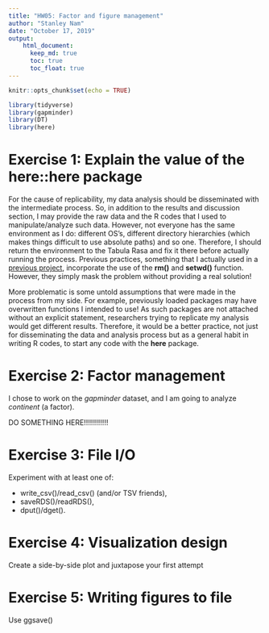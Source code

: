```yaml
---
title: "HW05: Factor and figure management"
author: "Stanley Nam"
date: "October 17, 2019"
output: 
    html_document:
      keep_md: true
      toc: true
      toc_float: true
---
```


```r
knitr::opts_chunk$set(echo = TRUE)
```

```r
library(tidyverse)
library(gapminder)
library(DT)
library(here)
```


# Exercise 1: Explain the value of the here::here package

For the cause of replicability, my data analysis should be disseminated with the intermediate process. So, in addition to the results and discussion section, I may provide the raw data and the R codes that I used to manipulate/analyze such data. However, not everyone has the same environment as I do: different OS's, different directory hierarchies (which makes things difficult to use absolute paths) and so one. Therefore, I should return the environment to the Tabula Rasa and fix it there before actually running the process. Previous practices, something that I actually used in a [previous project](), incorporate the use of the **rm()** and **setwd()** function. However, they simply mask the problem without providing a real solution! 

More problematic is some untold assumptions that were made in the process from my side. For example, previously loaded packages may have overwritten functions I intended to use! As such packages are not attached without an explicit statement, researchers trying to replicate my analysis would get different results. Therefore, it would be a better practice, not just for disseminating the data and analysis process but as a general habit in writing R codes, to start any code with the  **here** package.

# Exercise 2: Factor management

I chose to work on the *gapminder* dataset, and I am going to analyze *continent* (a factor).

DO SOMETHING HERE!!!!!!!!!!!!

# Exercise 3: File I/O
Experiment with at least one of:

- write_csv()/read_csv() (and/or TSV friends),
- saveRDS()/readRDS(),
- dput()/dget().


# Exercise 4: Visualization design

Create a side-by-side plot and juxtapose your first attempt

# Exercise 5: Writing figures to file

Use ggsave()

